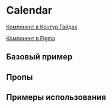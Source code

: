 
<Meta of={CalendarStories} />

# Calendar

[Компонент в Контур.Гайдах](https://guides.kontur.ru/components/input-fields/calendar/#_Blok_kalendarya)

[Компонент в Figma](https://www.figma.com/design/87ScqxPzJpF9DcVBNYWOjM/%E2%9A%A1-Kontur-UI?node-id=200-979&t=DrNoIKKKInwy9gzX-0)

<Description />

## Базовый пример

<Primary />

## Пропы

<Controls />

## Примеры использования

<Stories title="" includePrimary={false} />
